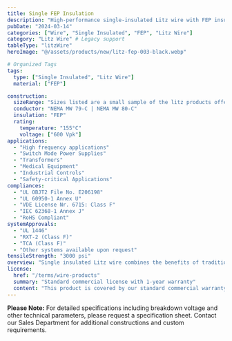 ```yaml
---
title: Single FEP Insulation
description: "High-performance single-insulated Litz wire with FEP insulation, engineered for high-frequency applications requiring superior insulation properties."
pubDate: "2024-03-14"
categories: ["Wire", "Single Insulated", "FEP", "Litz Wire"]
category: "Litz Wire" # Legacy support
tableType: "litzWire"
heroImage: "@/assets/products/new/litz-fep-003-black.webp"

# Organized Tags
tags:
  type: ["Single Insulated", "Litz Wire"]
  material: ["FEP"]

construction:
  sizeRange: "Sizes listed are a small sample of the litz products offered. Contact the Sales Department."
  conductor: "NEMA MW 79-C | NEMA MW 80-C"
  insulation: "FEP"
  rating:
    temperature: "155°C"
    voltage: ["600 Vpk"]
applications:
  - "High frequency applications"
  - "Switch Mode Power Supplies"
  - "Transformers"
  - "Medical Equipment"
  - "Industrial Controls"
  - "Safety-critical Applications"
compliances:
  - "UL OBJT2 File No. E206198"
  - "UL 60950-1 Annex U"
  - "VDE License Nr. 6715: Class F"
  - "IEC 62368-1 Annex J"
  - "RoHS Compliant"
systemApprovals:
  - "UL 1446"
  - "RXT-2 (Class F)"
  - "TCA (Class F)"
  - "Other systems available upon request"
tensileStrength: "3000 psi"
overview: "Single insulated Litz wire combines the benefits of traditional Litz wire construction with FEP insulation properties, making it ideal for high-frequency applications. FEP insulation provides excellent chemical resistance, high temperature performance, and superior electrical properties."
license:
  href: "/terms/wire-products"
  summary: "Standard commercial license with 1-year warranty"
  content: "This product is covered by our standard commercial warranty for a period of one year from the date of purchase. The warranty covers manufacturing defects and material failures under normal use conditions. Custom modifications or applications outside the specified parameters may void the warranty."
---
```



<SingleInsulatedLitzTable client:load />

**Please Note:** For detailed specifications including breakdown voltage and other technical parameters, please request a specification sheet. Contact our Sales Department for additional constructions and custom requirements. 